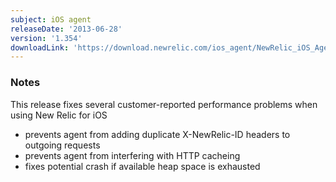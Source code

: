 ```yaml
---
subject: iOS agent
releaseDate: '2013-06-28'
version: '1.354'
downloadLink: 'https://download.newrelic.com/ios_agent/NewRelic_iOS_Agent_1.354.zip'
---
```


### Notes

This release fixes several customer-reported performance problems when using New Relic for iOS

* prevents agent from adding duplicate X-NewRelic-ID headers to outgoing requests
* prevents agent from interfering with HTTP cacheing
* fixes potential crash if available heap space is exhausted
